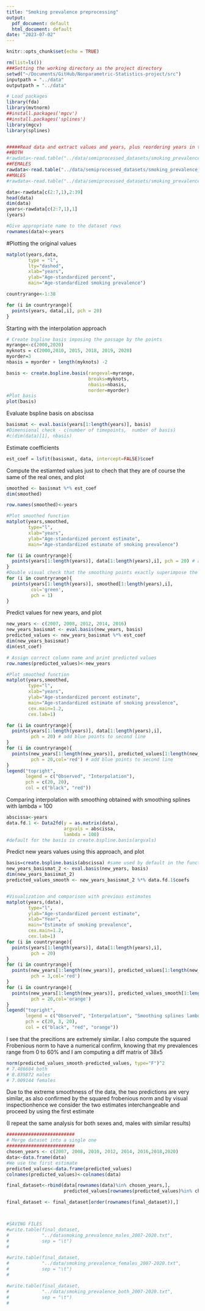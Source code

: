 ```yaml
---
title: "Smoking prevalence preprocessing"
output:
  pdf_document: default
  html_document: default
date: "2023-07-02"
---
```


```r
knitr::opts_chunk$set(echo = TRUE)
```


```r
rm(list=ls())
###Setting the working directory as the project directory
setwd("~/Documents/GitHub/Nonparametric-Statistics-project/src")
inputpath = "../data"
outputpath = "../data"

# Load packages
library(fda)
library(mvtnorm)
##install.packages('mgcv')
##install.packages('splines')
library(mgcv)
library(splines)


#####Read data and extract values and years, plus reordering years in the correct order
##BOTH
#rawdata<-read.table("../data/semiprocessed_datasets/smoking_prevalence_b.txt",header=T)
##FEMALES
rawdata<-read.table("../data/semiprocessed_datasets/smoking_prevalence_f.txt",header=T)
##MALES
#rawdata<-read.table("../data/semiprocessed_datasets/smoking_prevalence_m.txt",header=T)

data<-rawdata[c(2:7,1),2:39]
head(data)
dim(data)
years<-rawdata[c(2:7,1),1]
(years)

#Give appropriate name to the dataset rows  
rownames(data)<-years
```

#Plotting the original values

```r
matplot(years,data,  
        type = "l",
        lty="dashed",
        xlab="years",
        ylab="Age-standardized percent",
        main="Age-standardized smoking prevalence")

countryrange<-1:38

for (i in countryrange){
  points(years, data[,i], pch = 20) 
}
```

Starting with the interpolation approach

```r
# Create bspline basis imposing the passage by the points
myrange<-c(2000,2020) 
myknots = c(2000,2010, 2015, 2018, 2019, 2020)
myorder=3
nbasis = myorder + length(myknots) -2

basis <- create.bspline.basis(rangeval=myrange,
                              breaks=myknots,
                              nbasis=nbasis, 
                              norder=myorder)
#Plot basis
plot(basis)
```

Evaluate bspline basis on abscissa

```r
basismat <- eval.basis(years[1:length(years)], basis)
#Dimensional check - c(number of timepoints,  number of basis)
#c(dim(data)[1], nbasis)
```

Estimate coefficients 


```r
est_coef = lsfit(basismat, data, intercept=FALSE)$coef
```

Compute the estiamted values just to chech that they are of course the same of the real ones, and plot

```r
smoothed <- basismat %*% est_coef
dim(smoothed)

row.names(smoothed)<-years

#Plot smoothed function
matplot(years,smoothed, 
        type="l",
        xlab="years",
        ylab="Age-standardized percent estimate",
        main="Age-standardized estimate of smoking prevalence")

for (i in countryrange){
  points(years[1:length(years)], data[1:length(years),i], pch = 20) # add blue points to second line
}
#Double visual check that the smoothing points exactly superimpose the original ones
for (i in countryrange){
  points(years[1:length(years)], smoothed[1:length(years),i], 
         col='green',
         pch = 1) 
}

```

Predict values for new years, and plot

```r
new_years <- c(2007, 2008, 2012, 2014, 2016)
new_years_basismat <- eval.basis(new_years, basis)
predicted_values <- new_years_basismat %*% est_coef
dim(new_years_basismat)
dim(est_coef)

# Assign correct column name and print predicted values
row.names(predicted_values)<-new_years

#Plot smoothed function
matplot(years,smoothed,
        type="l",
        xlab="years",
        ylab="Age-standardized percent estimate",
        main="Age-standardized estimate of smoking prevalence", 
        cex.main=1.2,
        cex.lab=1)

for (i in countryrange){
  points(years[1:length(years)], data[1:length(years),i], 
         pch = 20) # add blue points to second line
}
for (i in countryrange){
  points(new_years[1:length(new_years)], predicted_values[1:length(new_years),i], 
         pch = 20,col='red') # add blue points to second line
}
legend("topright", 
       legend = c("Observed", "Interpolation"),
       pch = c(20, 20),
       col = c("black", "red"))

```

Comparing interpolation with smoothing obtained with smoothing splines with lambda = 100
```r
abscissa<-years
data.fd.1 <- Data2fd(y = as.matrix(data),
                     argvals = abscissa,
                     lambda = 100)
#default for the basis is create.bspline.basis(argvals)
```

Predict new years values using this approach, and plot

```r
basis=create.bspline.basis(abscissa) #same used by default in the functional datum
new_years_basismat_2 <- eval.basis(new_years, basis)
dim(new_years_basismat_2)
predicted_values_smooth <- new_years_basismat_2 %*% data.fd.1$coefs


#Visualization and comparison with previous estimates
matplot(years,(data),
        type="l",
        ylab="Age-standardized percent estimate",
        xlab="Year",
        main="Estimate of smoking prevalence", 
        cex.main=1.2,
        cex.lab=1)
for (i in countryrange){
  points(years[1:length(years)], data[1:length(years),i], 
         pch = 20) 
}
for (i in countryrange){
  points(new_years[1:length(new_years)], predicted_values[1:length(new_years),i], 
         pch = 3,col='red') 
}
for (i in countryrange){
  points(new_years[1:length(new_years)], predicted_values_smooth[1:length(new_years),i], 
         pch = 20,col='orange') 
}
legend("topright", 
       legend = c("Observed", "Interpolation", "Smoothing splines lambda=100"),
       pch = c(20, 3, 20),
       col = c("black", "red", "orange"))
```

I see that the precitions are extremely similar. I also compute the squared Frobenious norm to have a numerical confirm, knowing that my prevalences range from 0 to 60% and I am computing a diff matrix of 38x5

```r
norm(predicted_values_smooth-predicted_values, type="F")^2
# 7.486604 both
# 8.835872 males 
# 7.009144 females
```

Due to the extreme smoothness of the data, the two predictions
are very similar, as also confirmed by the squared frobenious norm and by visual inspectionhence we consider the two estimates interchangeable and proceed by using the first estimate


(I repeat the same analysis for both sexes and, males with similar results)



```r

#########################
# Merge dataset into a single one
#########################
chosen_years <- c(2007, 2008, 2010, 2012, 2014, 2016,2018,2020)
data<-data.frame(data)
#We use the first estimate
predicted_values<-data.frame(predicted_values)
colnames(predicted_values)<-colnames(data)

final_dataset<-rbind(data[rownames(data)%in% chosen_years,],
                     predicted_values[rownames(predicted_values)%in% chosen_years,])

final_dataset <- final_dataset[order(rownames(final_dataset)),]



#SAVING FILES
#write.table(final_dataset, 
#            "../datasmoking_prevalence_males_2007-2020.txt", 
#            sep = "\t")
#

#write.table(final_dataset, 
#            "../data/smoking_prevalence_females_2007-2020.txt", 
#            sep = "\t")
#

#write.table(final_dataset, 
#            "../data/smoking_prevalence_both_2007-2020.txt", 
#            sep = "\t")
#


```

